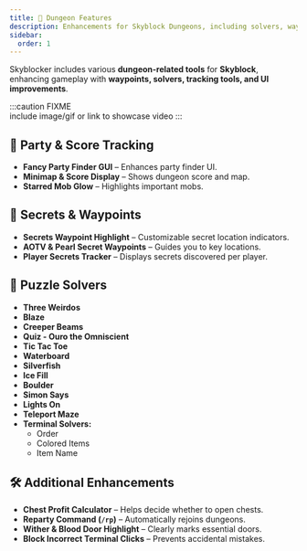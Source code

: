 ```yaml
---
title: 🏰 Dungeon Features
description: Enhancements for Skyblock Dungeons, including solvers, waypoints, and profit calculators.
sidebar:
  order: 1
---
```


Skyblocker includes various **dungeon-related tools** for **Skyblock**, enhancing gameplay with **waypoints, solvers, tracking tools, and UI improvements**.

:::caution
FIXME \
include image/gif or link to showcase video
:::

## 🎉 Party & Score Tracking
- **Fancy Party Finder GUI** – Enhances party finder UI.
- **Minimap & Score Display** – Shows dungeon score and map.
- **Starred Mob Glow** – Highlights important mobs.

## 🔎 Secrets & Waypoints
- **Secrets Waypoint Highlight** – Customizable secret location indicators.
- **AOTV & Pearl Secret Waypoints** – Guides you to key locations.
- **Player Secrets Tracker** – Displays secrets discovered per player.

## 🧩 Puzzle Solvers
- **Three Weirdos**
- **Blaze**
- **Creeper Beams**
- **Quiz - Ouro the Omniscient**
- **Tic Tac Toe**
- **Waterboard**
- **Silverfish**
- **Ice Fill**
- **Boulder**
- **Simon Says**
- **Lights On**
- **Teleport Maze**
- **Terminal Solvers:**
  - Order
  - Colored Items
  - Item Name

## 🛠️ Additional Enhancements
- **Chest Profit Calculator** – Helps decide whether to open chests.
- **Reparty Command (`/rp`)** – Automatically rejoins dungeons.
- **Wither & Blood Door Highlight** – Clearly marks essential doors.
- **Block Incorrect Terminal Clicks** – Prevents accidental mistakes.